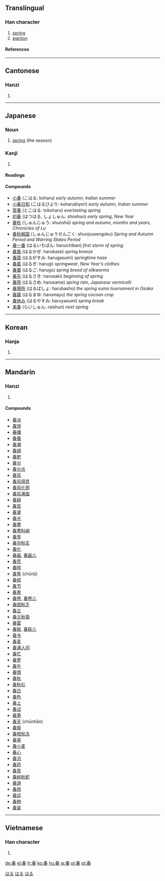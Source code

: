 {{see|萅}}

==Translingual==
===Han character===
{{Han char|rn=72|rad=日|as=05|sn=9|four=5060<sub>3</sub>|canj=手大日 (QKA)}}
# [[spring]]
# [[wanton]]
====References====
{{Han ref|kx=0493.060|dkj=13844|dj=0856.070|hdz=21496.100|uh=6625|ud=26149|bh=AC4B|bd=44107}}
----
==Cantonese==
===Hanzi===
{{yue-hanzi|jyut=|y=cheun1}}
# {{defn|Cantonese}}
----
==Japanese==

===Noun===
[[Category:ja:1000_Japanese_basic_words|はる]]
{{ja-noun|k|hira=はる|rom=haru}}

# [[spring#Noun|spring]] (the season)
[[Category:ja:Calendar terms|はる]]
===Kanji===
{{ja-kanji|grade=|rs=日05}}
# {{defn|Japanese}} 
====Readings====
{{ja-readings|on=[[しゅん]] ([[shun]])|kun=[[はる]] ([[haru]])}}



====Compounds====

*[[小春]] (こはる: koharu) ''early autumn'', ''Indian summer''
*[[小春日和]] (こはるびより: koharubiyori) ''early autumn'', ''Indian summer''
*[[常春]] (とこはる: tokoharu)  ''everlasting spring''
*[[初春]] (はつはる, しょしゅん: shoshun)  ''early spring'', ''New Year''
*[[春秋]] (しゅんじゅう: shunshū)  ''spring and autumn'', ''months and years'', ''Chronicles of Lu''
*[[春秋戦国]] (しゅんじゅうせんごく: shunjuusengoku)  ''Spring and Autumn Period and Warring States Period''
*[[春一番]] (はるいちばん: haruichiban)  ''first storm of spring''
*[[春風]] (はるかぜ: harukaze)  ''spring breeze''
*[[春霞]] (はるがすみ: harugasumi)  ''springtime haze''
*[[春着]] (はるぎ: harugi)  ''springwear'', ''New Year's clothes''
*[[春蚕]] (はるご: harugo)  ''spring breed of silkworms''
*[[春先]] (はるさき: harusaki)  ''beginning of spring''
*[[春雨]] (はるさめ: harusame)  ''spring rain'', ''Japanese vermicelli''
*[[春場所]] (はるばしょ: harubasho)  ''the spring sumo tournament in Osaka''
*[[春繭]] (はるまゆ: harumayu)  ''the spring cocoon crop''
*[[春休み]] (はるやすみ: haruyasumi)  ''spring break''
*[[来春]] (らいしゅん: raishun)  ''next spring''





[[Category:Japanese nouns|はる]]
----

==Korean==
===Hanja===
{{ko-hanja|hangeul=춘|eumhun=|rv=chun|mr=ch'un|y=chwun}}
# {{defn|Korean}}
----
==Mandarin==
===Hanzi===
{{cmn-hanzi|pin=[[chūn]] (chun1)|wg=ch'un<sup>1</sup>}}
# {{defn|Mandarin}}

====Compounds====
*[[春冰]]
*[[春饼]]
*[[春播]]
*[[春蚕]]
*[[春潮]]
*[[春绸]]
*[[春肥]]
*[[春分]]
*[[春分点]]
*[[春风]]
*[[春风得意]]
*[[春风化雨]]
*[[春风满面]]
*[[春耕]]
*[[春宫]]
*[[春灌]]
*[[春光]]
*[[春寒]]
*[[春寒料峭]]
*[[春旱]]
*[[春华秋实]]
*[[春化]]
*[[春画]], [[春画儿]]
*[[春荒]]
*[[春晖]]
*[[春季]] (chūnjì)
*[[春假]]
*[[春节]]
*[[春景]]
*[[春卷]], [[春卷儿]]
*[[春困秋乏]]
*[[春兰]]
*[[春兰秋菊]]
*[[春雷]]
*[[春联]], [[春联儿]]
*[[春令]]
*[[春麦]]
*[[春满人间]]
*[[春忙]]
*[[春梦]]
*[[春牛]]
*[[春情]]
*[[春秋]]
*[[春秋衫]]
*[[春日]]
*[[春色]]
*[[春上]]
*[[春试]]
*[[春笋]]
*[[春天]] (chūntiān)
*[[春瘟]]
*[[春捂秋冻]]
*[[春宵]]
*[[春小麦]]
*[[春心]]
*[[春汛]]
*[[春药]]
*[[春意]]
*[[春蚓秋蛇]]
*[[春游]]
*[[春雨]]
*[[春运]]
*[[春种]]
*[[春装]]
----
==Vietnamese==
===Han character===
{{vi-hantu|Xuân }}
# {{defn|Vietnamese}}

[[de:春]]
[[el:春]]
[[fr:春]]
[[ko:春]]
[[hu:春]]
[[ja:春]]
[[pl:春]]
[[pt:春]]